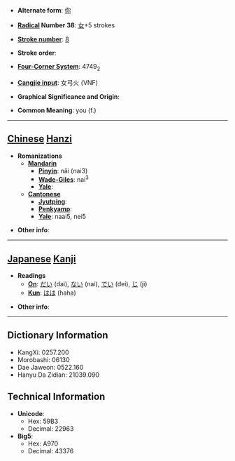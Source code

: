 * '''Alternate form''': [[你]]

* '''[[Wiktionary:Chinese radical index| Radical]] Number 38''': [[Wiktionary:Chinese radical index 女|女]]+5 strokes

* '''[[Wiktionary:Chinese total strokes index|Stroke number]]''': [[Wiktionary:Chinese total strokes index 8|8]]

* '''Stroke order''': 

* '''[[Wiktionary:Chinese four corner index|Four-Corner System]]''': 4749<sub>2</sub>

* '''[[Wiktionary:Chinese Cangjie index|Cangjie input]]''': 女弓火 (VNF)

* '''Graphical Significance and Origin''': 

* '''Common Meaning''': you (f.)

----

== [[Chinese]] [[Hanzi]] ==

* '''Romanizations'''
** '''[[Mandarin]]'''
*** '''[[Pinyin]]''': nǎi (nai3)
*** '''[[Wade-Giles]]''': nai<sup>3</sup>
*** '''[[Yale]]''': 
** '''[[Cantonese]]'''
*** '''[[Jyutping]]''':
*** '''[[Penkyamp]]''': 
*** '''[[Yale]]''': naai5, nei5

* '''Other info''': 

----

== [[Japanese]] [[Kanji]] ==

* '''Readings'''
** '''[[On]]''': [[だい]] (dai), [[ない]] (nai), [[でい]] (dei), [[じ]] (ji)
** '''[[Kun]]''': [[はは]] (haha)

* '''Other info''':  

----

== Dictionary Information ==

* KangXi: 0257.200
* Morobashi: 06130
* Dae Jaweon: 0522.160
* Hanyu Da Zidian: 21039.090

== Technical Information ==

* '''Unicode''':
** Hex: 59B3
** Decimal: 22963
* '''Big5''':
** Hex: A970
** Decimal: 43376